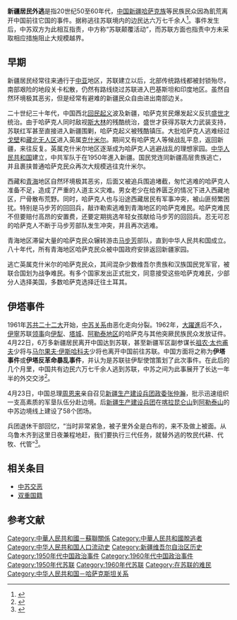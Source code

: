 {{npov|time=2010-07-15T03:25:15+00:00}}
{{增加来源|time=2010-07-26}}
'''新疆居民外逃'''是指20世纪50至60年代，[[中华人民共和国|中国]][[新疆|新疆]][[哈萨克族|哈萨克族]]等民族民众因為飢荒离开中国前往它国的事件。据称逃往苏联境内的边民达六万七千余人<ref>{{cite book|url =|title =《中华人民共和国史》卷五·历史的变局|accessdate = 2011-02-06|author = 钱庠理|date =2008 |language = Zh-hant|publisher =[[香港中文大学|香港中文大学]]出版社|page=332-333|ISBN=9789881727459}}</ref>。事件发生后，中苏双方为此相互指责，中方称“苏联颠覆活动”，而苏联方面也指责中方未采取相应措施阻止大规模越界。

==早期==
新疆居民经常往来通行于[[中亚|中亚]]地区，苏联建立以后，北部传统路线都被封锁殆尽，南部艰险的地段关卡松散，仍然有路线绕过苏联进入巴基斯坦和印度地区。虽然自然环境极其恶劣，但是经常有避难的新疆民众自由进出南部边关。

二十世纪三十年代，中国西北[[回民起义|回民起义]]波及新疆，哈萨克贫民爆发起义反抗[[盛世才|盛世才]]统治。由于哈萨克人同时敌视[[斯大林|斯大林]]的残酷统治，盛世才获得苏联大力武装支持，苏联红军甚至直接进入新疆围剿，哈萨克起义被残酷镇压。大批哈萨克人逃难经过[[戈壁|戈壁]]和[[藏北无人区|藏北无人区]]进入英属[[克什米尔|克什米尔]]。期间又有哈萨克人等候战乱平息，返回新疆，来往反复。英属克什米尔地区逐渐成为哈萨克人逃避战乱的理想家园。[[中华人民共和国|中华人民共和国]]建立，中共军队于在1950年進入新疆。国民党连同新疆高层贵族逃亡，并且裹挟普通哈萨克民众再次大规模逃往克什米尔。

西藏和[[青海|青海]]地区自然环境极其恶劣，后面又被追兵围追堵截，匆忙逃难的哈萨克人准备不足，造成了严重的人道主义灾难。男女老少在给养匮乏的情况下进入西藏地区，尸骨散布荒野。同时，哈萨克人也与沿途西藏居民有军事冲突，被山匪频繁困扰。特别是马步芳的回回兵，敲诈勒索逃难到青海地区的哈萨克难民。哈萨克难民不但要赔付高昂的安置费，还要定期挑选年轻女孩献给马步芳的回回兵。忍无可忍的哈萨克人不断于马步芳部队发生冲突，并且再次逃难。

青海地区滞留大量的哈萨克民众辗转游击[[马步芳|马步芳]]部队，直到中华人民共和国成立。八十年代，所有青海地区哈萨克民众被中国政府安排返回新疆家园。

逃亡英属克什米尔的哈萨克民众，其间混杂少数维吾尔贵族和汉族国民党军官，被联合国划为战争难民。有多个国家发出正式批文，同意接受这些哈萨克难民，少部分人选择美国，多数哈萨克选择迁往土耳其。

== 伊塔事件 ==
{{main|伊塔事件}}
1961年[[苏联共产党第二十二次代表大会|苏共二十二大]]开始，[[中苏关系|中苏关系]]由恶化走向分裂。1962年，[[大躍進|大躍進]]后不久，[[伊宁市|伊寧]]苏联[[领事|领事]]向[[伊犁|伊犁]]、[[塔城地区|塔城]]、[[阿勒泰地区|阿勒泰地区]]的哈萨克与其他突厥民族民众发放证件。4月22日，6万多新疆居民离开中国达到苏联，甚至新疆军区副参谋长[[祖农·太也甫夫|祖农·太也甫夫]]少将与[[马尔果夫·伊斯哈科夫|马尔果夫·伊斯哈科夫]]少将也离开中国前往苏联。中国方面将之称为'''伊塔事件'''或'''伊塔反革命暴乱事件'''，并认为是苏联驻伊犁使馆策划了此次事件。在此后的几个月里，中国共有边民六万七千余人逃到苏联，中苏之间为此事展开了长达一年半的外交交涉<ref>{{cite web |url=http://news.qq.com/a/20090810/000615.htm |title=1963：伊塔事件——边民离境引纷争 |publisher=腾讯网 来源：法制晚报 |date=2009年2月2日 |accessdate=2010-07-26 |language=Zh-hans |archive-date=2009-08-13 |archive-url=https://web.archive.org/web/20090813200254/http://news.qq.com/a/20090810/000615.htm |dead-url=no }}</ref>。

4月23日，中国总理[[周恩来|周恩来]]亲自召见[[新疆生产建设兵团|新疆生产建设兵团]][[政委|政委]][[张仲瀚|张仲瀚]]，批示迅速组织一支高素质的军垦队伍分赴边境。后[[新疆生产建设兵团|新疆生产建设兵团]]在[[喀拉昆仑山|喀拉昆仑山]]到[[阿勒泰山|阿勒泰山]]的中苏边境线上建设了58个团场。

兵团退休干部回忆，“当时非常紧急，被子里外全是白布的，来不及做上被面。从乌鲁木齐到这里日夜兼程地赶，我们要执行三代任务，就替外逃的牧民代耕、代牧、代管”<ref>{{cite web|url=http://topics.huanqiu.com/border/guard/2009-09/577670_3.html|title=边境团场185团今昔——永不移动生命界碑|publisher=环球网 来源：天山网|date=2009-09-15|accessdate=2010-07-26|language=Zh-hans|deadurl=yes|archiveurl=https://web.archive.org/web/20120509063752/http://topics.huanqiu.com/border/guard/2009-09/577670_3.html|archivedate=2012-05-09}}</ref>。

== 相关条目 ==
*[[中苏交恶|中苏交恶]]
*[[双重国籍|双重国籍]]

== 参考文献 ==
{{Reflist|2}}

[[Category:中華人民共和國－蘇聯關係|Category:中華人民共和國－蘇聯關係]]
[[Category:中華人民共和國脫逃者|Category:中華人民共和國脫逃者]]
[[Category:中华人民共和国人口流动史|Category:中华人民共和国人口流动史]]
[[Category:新疆维吾尔自治区历史|Category:新疆维吾尔自治区历史]]
[[Category:1950年代中国政治事件|Category:1950年代中国政治事件]]
[[Category:1960年代中国政治事件|Category:1960年代中国政治事件]]
[[Category:1950年代苏联|Category:1950年代苏联]]
[[Category:1960年代苏联|Category:1960年代苏联]]
[[Category:在苏联的难民|Category:在苏联的难民]]
[[Category:中华人民共和国－哈萨克斯坦关系|Category:中华人民共和国－哈萨克斯坦关系]]